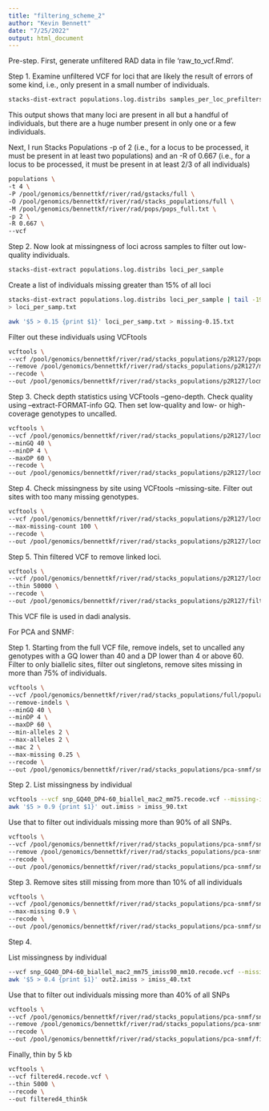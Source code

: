 ---
title: "filtering_scheme_2"
author: "Kevin Bennett"
date: "7/25/2022"
output: html_document
---


Pre-step. 
First, generate unfiltered RAD data in file 'raw_to_vcf.Rmd'.

Step 1. Examine unfiltered VCF for loci that are likely the result of
errors of some kind, i.e., only present in a small number of individuals.
```{bash}
stacks-dist-extract populations.log.distribs samples_per_loc_prefilters
```

This output shows that many loci are present in all but a handful of
individuals, but there are a huge number present in only one or a few
individuals.

Next, I run Stacks Populations -p of 2 (i.e., for a locus to be processed, 
it must be present in at least two populations) and an -R of 0.667 (i.e., for 
a locus to be processed, it must be present in at least 2/3 of all individuals)

```{bash}
populations \
-t 4 \
-P /pool/genomics/bennettkf/river/rad/gstacks/full \
-O /pool/genomics/bennettkf/river/rad/stacks_populations/full \
-M /pool/genomics/bennettkf/river/rad/pops/pops_full.txt \
-p 2 \
-R 0.667 \
--vcf
```

Step 2. Now look at missingness of loci across samples to filter out low-
quality individuals.

```{bash}
stacks-dist-extract populations.log.distribs loci_per_sample
```

Create a list of individuals missing greater than 15% of all loci

```{bash}
stacks-dist-extract populations.log.distribs loci_per_sample | tail -191 \
> loci_per_samp.txt

awk '$5 > 0.15 {print $1}' loci_per_samp.txt > missing-0.15.txt
```

Filter out these individuals using VCFtools

```{bash}
vcftools \
--vcf /pool/genomics/bennettkf/river/rad/stacks_populations/p2R127/populations.snps.vcf \
--remove /pool/genomics/bennettkf/river/rad/stacks_populations/p2R127/missing-0.15.txt \
--recode \
--out /pool/genomics/bennettkf/river/rad/stacks_populations/p2R127/locmiss-0.15
```


Step 3. Check depth statistics using VCFtools --geno-depth. Check quality using 
--extract-FORMAT-info GQ. Then set low-quality and low- or high-coverage 
genotypes to uncalled.
```{bash}
vcftools \
--vcf /pool/genomics/bennettkf/river/rad/stacks_populations/p2R127/locmiss-0.15.recode.vcf \
--minGQ 40 \
--minDP 4 \
--maxDP 60 \
--recode \
--out /pool/genomics/bennettkf/river/rad/stacks_populations/p2R127/locmiss-0.15_GQ40_DP4-60
```


Step 4. Check missingness by site using VCFtools --missing-site. Filter out
sites with too many missing genotypes.
```{bash}
vcftools \
--vcf /pool/genomics/bennettkf/river/rad/stacks_populations/p2R127/locmiss-0.15_GQ40_DP4-60.recode.vcf \
--max-missing-count 100 \
--recode \
--out /pool/genomics/bennettkf/river/rad/stacks_populations/p2R127/locmiss-0.15_GQ40_DP4-60_mm100
```

Step 5. Thin filtered VCF to remove linked loci.
```{bash}
vcftools \
--vcf /pool/genomics/bennettkf/river/rad/stacks_populations/p2R127/locmiss-0.15_GQ40_DP4-60_mm100.recode.vcf \
--thin 50000 \
--recode \
--out /pool/genomics/bennettkf/river/rad/stacks_populations/p2R127/filtered_thin50k
```

This VCF file is used in dadi analysis.

For PCA and SNMF:

Step 1. Starting from the full VCF file, remove indels, set to uncalled any genotypes
with a GQ lower than 40 and a DP lower than 4 or above 60. Filter to only biallelic 
sites, filter out singletons, remove sites missing in more than 75% of individuals.

```{bash}
vcftools \
--vcf /pool/genomics/bennettkf/river/rad/stacks_populations/full/populations.snps.vcf \
--remove-indels \
--minGQ 40 \
--minDP 4 \
--maxDP 60 \
--min-alleles 2 \
--max-alleles 2 \
--mac 2 \
--max-missing 0.25 \
--recode \
--out /pool/genomics/bennettkf/river/rad/stacks_populations/pca-snmf/snp_GQ40_DP4-60_biallel_mac2_mm75
```

Step 2. List missingness by individual

``` {bash}
vcftools --vcf snp_GQ40_DP4-60_biallel_mac2_mm75.recode.vcf --missing-indv
awk '$5 > 0.9 {print $1}' out.imiss > imiss_90.txt
```

Use that to filter out individuals missing more than 90% of all SNPs.

``` {bash}
vcftools \
--vcf /pool/genomics/bennettkf/river/rad/stacks_populations/pca-snmf/snp_GQ40_DP4-60_biallel_mac2_mm75.recode.vcf \
--remove /pool/genomics/bennettkf/river/rad/stacks_populations/pca-snmf/imiss_90.txt \
--recode \
--out /pool/genomics/bennettkf/river/rad/stacks_populations/pca-snmf/snp_GQ40_DP4-60_biallel_mac2_mm75_imiss90
```

Step 3. Remove sites still missing from more than 10% of all individuals

```{bash}
vcftools \
--vcf /pool/genomics/bennettkf/river/rad/stacks_populations/pca-snmf/snp_GQ40_DP4-60_biallel_mac2_mm75_imiss90.recode.vcf \
--max-missing 0.9 \
--recode \
--out /pool/genomics/bennettkf/river/rad/stacks_populations/pca-snmf/snp_GQ40_DP4-60_biallel_mac2_mm75_imiss90_mm10
```

Step 4. 

List missingness by individual

``` {bash}
--vcf snp_GQ40_DP4-60_biallel_mac2_mm75_imiss90_mm10.recode.vcf --missing-indv --out out2
awk '$5 > 0.4 {print $1}' out2.imiss > imiss_40.txt
```

Use that to filter out individuals missing more than 40% of all SNPs

``` {bash}
vcftools \
--vcf /pool/genomics/bennettkf/river/rad/stacks_populations/pca-snmf/snp_GQ40_DP4-60_biallel_mac2_mm75_imiss90_mm10.recode.vcf \
--remove /pool/genomics/bennettkf/river/rad/stacks_populations/pca-snmf/imiss_40.txt \
--recode \
--out /pool/genomics/bennettkf/river/rad/stacks_populations/pca-snmf/filtered4
```

Finally, thin by 5 kb

```{bash}
vcftools \
--vcf filtered4.recode.vcf \
--thin 5000 \
--recode \
--out filtered4_thin5k
```

